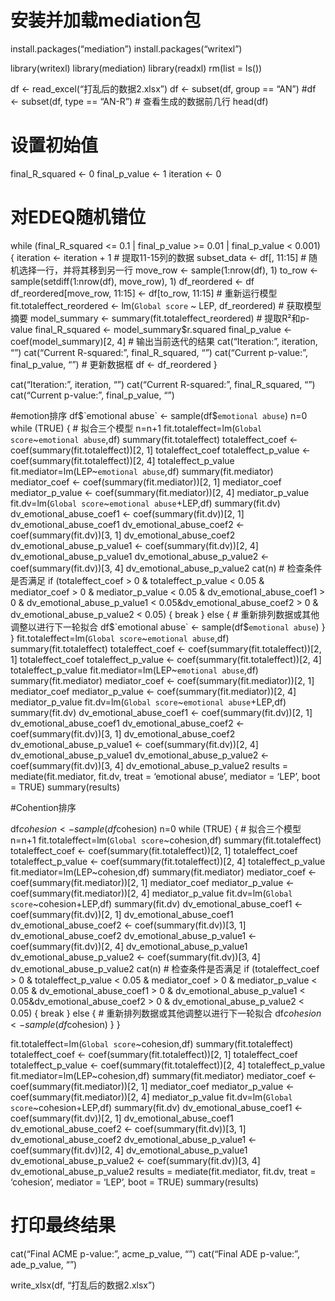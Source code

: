 # 安装并加载mediation包
install.packages("mediation")
install.packages("writexl")


library(writexl)
library(mediation)
library(readxl)
rm(list = ls())

df <- read_excel("打乱后的数据2.xlsx")
df <- subset(df, group == "AN")
#df <- subset(df, type == "AN-R")
# 查看生成的数据前几行
head(df)

# 设置初始值
final_R_squared <- 0
final_p_value <- 1
iteration <- 0

# 对EDEQ随机错位
while (final_R_squared <= 0.1 | final_p_value >= 0.01 | final_p_value < 0.001) {
  iteration <- iteration + 1
  # 提取11-15列的数据
  subset_data <- df[, 11:15]
  # 随机选择一行，并将其移到另一行
  move_row <- sample(1:nrow(df), 1)
  to_row <- sample(setdiff(1:nrow(df), move_row), 1)
  df_reordered <- df
  df_reordered[move_row, 11:15] <- df[to_row, 11:15]
  # 重新运行模型
  fit.totaleffect_reordered <- lm(`Global score` ~ LEP, df_reordered)
  # 获取模型摘要
  model_summary <- summary(fit.totaleffect_reordered)
  # 提取R²和p-value
  final_R_squared <- model_summary$r.squared
  final_p_value <- coef(model_summary)[2, 4]
  # 输出当前迭代的结果
  cat("Iteration:", iteration, "\n")
  cat("Current R-squared:", final_R_squared, "\n")
  cat("Current p-value:", final_p_value, "\n\n")
  # 更新数据框
  df <- df_reordered
}

  cat("Iteration:", iteration, "\n")
  cat("Current R-squared:", final_R_squared, "\n")
  cat("Current p-value:", final_p_value, "\n\n")

#emotion排序
df$`emotional abuse` <- sample(df$`emotional abuse`)
n=0
while (TRUE) {
  # 拟合三个模型
  n=n+1
fit.totaleffect=lm(`Global score`~`emotional abuse`,df)
summary(fit.totaleffect)
totaleffect_coef <- coef(summary(fit.totaleffect))[2, 1]
totaleffect_coef
totaleffect_p_value <- coef(summary(fit.totaleffect))[2, 4]
totaleffect_p_value
fit.mediator=lm(LEP~`emotional abuse`,df)
summary(fit.mediator)
mediator_coef <- coef(summary(fit.mediator))[2, 1]
mediator_coef
mediator_p_value <- coef(summary(fit.mediator))[2, 4]
mediator_p_value 
fit.dv=lm(`Global score`~`emotional abuse`+LEP,df)
summary(fit.dv)
dv_emotional_abuse_coef1 <- coef(summary(fit.dv))[2, 1]
dv_emotional_abuse_coef1
dv_emotional_abuse_coef2 <- coef(summary(fit.dv))[3, 1]
dv_emotional_abuse_coef2
dv_emotional_abuse_p_value1 <- coef(summary(fit.dv))[2, 4]
dv_emotional_abuse_p_value1
dv_emotional_abuse_p_value2 <- coef(summary(fit.dv))[3, 4]
dv_emotional_abuse_p_value2
cat(n)
  # 检查条件是否满足
  if (totaleffect_coef > 0 & totaleffect_p_value < 0.05 &
      mediator_coef > 0 & mediator_p_value < 0.05 &
      dv_emotional_abuse_coef1 > 0 & dv_emotional_abuse_p_value1 < 0.05&dv_emotional_abuse_coef2 > 0 & dv_emotional_abuse_p_value2 < 0.05) {
    break
  } else {
    # 重新排列数据或其他调整以进行下一轮拟合
    df$`emotional abuse` <- sample(df$`emotional abuse`)
  }
}
fit.totaleffect=lm(`Global score`~`emotional abuse`,df)
summary(fit.totaleffect)
totaleffect_coef <- coef(summary(fit.totaleffect))[2, 1]
totaleffect_coef
totaleffect_p_value <- coef(summary(fit.totaleffect))[2, 4]
totaleffect_p_value
fit.mediator=lm(LEP~`emotional abuse`,df)
summary(fit.mediator)
mediator_coef <- coef(summary(fit.mediator))[2, 1]
mediator_coef
mediator_p_value <- coef(summary(fit.mediator))[2, 4]
mediator_p_value 
fit.dv=lm(`Global score`~`emotional abuse`+LEP,df)
summary(fit.dv)
dv_emotional_abuse_coef1 <- coef(summary(fit.dv))[2, 1]
dv_emotional_abuse_coef1
dv_emotional_abuse_coef2 <- coef(summary(fit.dv))[3, 1]
dv_emotional_abuse_coef2
dv_emotional_abuse_p_value1 <- coef(summary(fit.dv))[2, 4]
dv_emotional_abuse_p_value1
dv_emotional_abuse_p_value2 <- coef(summary(fit.dv))[3, 4]
dv_emotional_abuse_p_value2
results = mediate(fit.mediator, fit.dv, treat = 'emotional abuse', mediator = 'LEP', boot = TRUE)
summary(results)



#Cohention排序

df$cohesion<- sample(df$cohesion)
n=0
while (TRUE) {
  # 拟合三个模型
  n=n+1
fit.totaleffect=lm(`Global score`~cohesion,df)
summary(fit.totaleffect)
totaleffect_coef <- coef(summary(fit.totaleffect))[2, 1]
totaleffect_coef
totaleffect_p_value <- coef(summary(fit.totaleffect))[2, 4]
totaleffect_p_value
fit.mediator=lm(LEP~cohesion,df)
summary(fit.mediator)
mediator_coef <- coef(summary(fit.mediator))[2, 1]
mediator_coef
mediator_p_value <- coef(summary(fit.mediator))[2, 4]
mediator_p_value 
fit.dv=lm(`Global score`~cohesion+LEP,df)
summary(fit.dv)
dv_emotional_abuse_coef1 <- coef(summary(fit.dv))[2, 1]
dv_emotional_abuse_coef1
dv_emotional_abuse_coef2 <- coef(summary(fit.dv))[3, 1]
dv_emotional_abuse_coef2
dv_emotional_abuse_p_value1 <- coef(summary(fit.dv))[2, 4]
dv_emotional_abuse_p_value1
dv_emotional_abuse_p_value2 <- coef(summary(fit.dv))[3, 4]
dv_emotional_abuse_p_value2
cat(n)
  # 检查条件是否满足
  if (totaleffect_coef > 0 & totaleffect_p_value < 0.05 &
      mediator_coef > 0 & mediator_p_value < 0.05 &
      dv_emotional_abuse_coef1 > 0 & dv_emotional_abuse_p_value1 < 0.05&dv_emotional_abuse_coef2 > 0 & dv_emotional_abuse_p_value2 < 0.05) {
    break
  } else {
    # 重新排列数据或其他调整以进行下一轮拟合
    df$cohesion<- sample(df$cohesion)
  }
}

fit.totaleffect=lm(`Global score`~cohesion,df)
summary(fit.totaleffect)
totaleffect_coef <- coef(summary(fit.totaleffect))[2, 1]
totaleffect_coef
totaleffect_p_value <- coef(summary(fit.totaleffect))[2, 4]
totaleffect_p_value
fit.mediator=lm(LEP~cohesion,df)
summary(fit.mediator)
mediator_coef <- coef(summary(fit.mediator))[2, 1]
mediator_coef
mediator_p_value <- coef(summary(fit.mediator))[2, 4]
mediator_p_value 
fit.dv=lm(`Global score`~cohesion+LEP,df)
summary(fit.dv)
dv_emotional_abuse_coef1 <- coef(summary(fit.dv))[2, 1]
dv_emotional_abuse_coef1
dv_emotional_abuse_coef2 <- coef(summary(fit.dv))[3, 1]
dv_emotional_abuse_coef2
dv_emotional_abuse_p_value1 <- coef(summary(fit.dv))[2, 4]
dv_emotional_abuse_p_value1
dv_emotional_abuse_p_value2 <- coef(summary(fit.dv))[3, 4]
dv_emotional_abuse_p_value2
results = mediate(fit.mediator, fit.dv, treat = 'cohesion', mediator = 'LEP', boot = TRUE)
summary(results)




# 打印最终结果
cat("Final ACME p-value:", acme_p_value, "\n")
cat("Final ADE p-value:", ade_p_value, "\n")





write_xlsx(df, "打乱后的数据2.xlsx")
 


